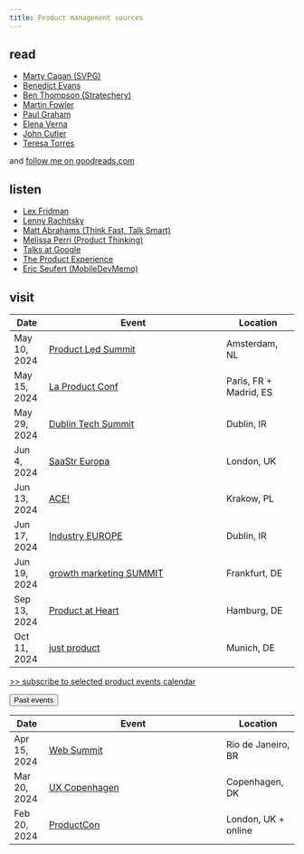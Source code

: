 ```yaml
---
title: Product management sources
---
```


## read

-   [Marty Cagan (SVPG)](https://www.svpg.com/articles/)
-   [Benedict Evans](https://www.ben-evans.com/benedictevans/)
-   [Ben Thompson (Stratechery)](https://stratechery.com/)
-   [Martin Fowler](https://martinfowler.com/)
-   [Paul Graham](http://www.paulgraham.com/articles.html)
-   [Elena Verna](https://elenaverna.substack.com/)
-   [John Cutler](https://cutlefish.substack.com/)
-   [Teresa Torres](https://www.producttalk.org/blog/)

and [follow me on goodreads.com](https://www.goodreads.com/friend/add_as_friend/70245794?return_url=%2Fmax_ostapenko)

## listen

-   [Lex Fridman](https://lexfridman.com/podcast/)
-   [Lenny Rachitsky](https://www.lennyspodcast.com/)
-   [Matt Abrahams (Think Fast, Talk Smart)](https://www.gsb.stanford.edu/business-podcasts/think-fast-talk-smart-podcast)
-   [Melissa Perri (Product Thinking)](https://produxlabs.com/product-thinking)
-   [Talks at Google](https://www.youtube.com/TalksAtGoogle)
-   [The Product Experience](https://www.mindtheproduct.com/the-product-experience/)
-   [Eric Seufert (MobileDevMemo)](https://mobiledevmemo.com/)

## visit

| Date    | Event                                      | Location         | Recordings |
|---------|--------------------------------------------|------------------|
| May 10, 2024  | [Product Led Summit](https://world.productledalliance.com/location/amsterdam/speakers) | Amsterdam, NL    |
| May 15, 2024  | [La Product Conf](https://www.laproductconf.com/) | Paris, FR + Madrid, ES |
| May 29, 2024  | [Dublin Tech Summit](https://dublintechsummit.tech/) | Dublin, IR       |
| Jun 4, 2024   | [SaaStr Europa](https://www.saastreuropa2024.com/) | London, UK       |
| Jun 13, 2024  | [ACE!](https://aceconf.com/) | Krakow, PL       |
| Jun 17, 2024  | [Industry EUROPE](https://www.industryconference.com/europe) | Dublin, IR       |
| Jun 19, 2024  | [growth marketing SUMMIT](https://www.growthmarketingsummit.com) | Frankfurt, DE |
| Sep 13, 2024  | [Product at Heart](https://productatheart.com/conference) | Hamburg, DE      |
| Oct 11, 2024  | [just product](https://www.product-masterclass.com/en/just-product-2023) | Munich, DE       |

[>> subscribe to selected product events calendar](https://calendar.google.com/calendar/u/0?cid=ZWVhYTA5NjQ1NzQ1ZDI0Yjg0YjIxNGNmOTI0ZDMyNjNjM2MyNWI1MzY0MTYxZmU0MWU2ODkxNTE3YjJhNjRmYkBncm91cC5jYWxlbmRhci5nb29nbGUuY29t)

```{=html}
<button class="btn btn-link" type="button" data-bs-toggle="collapse" data-bs-target="#collapseExample" aria-expanded="false" aria-controls="collapseExample">Past events</button>
<div class="collapse" id="collapseExample">
    <div class="card card-body">
```
| Date    | Event                                      | Location         | Recordings |
|---------|--------------------------------------------|------------------|
| Apr 15, 2024  | [Web Summit](https://rio.websummit.com/) | Rio de Janeiro, BR |
| Mar 20, 2024  | [UX Copenhagen](https://uxcopenhagen.com/) | Copenhagen, DK   |
| Feb 20, 2024  | [ProductCon](https://productschool.com/productcon/london-2024) | London, UK + online |
